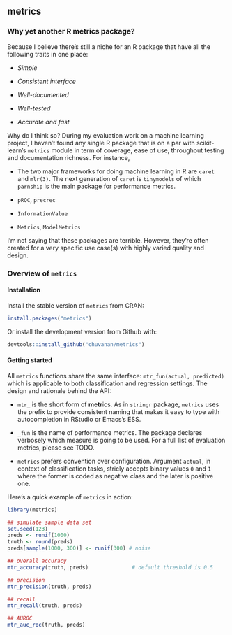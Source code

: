 

<!-- [![Travis build status](https://travis-ci.org/chuvanan/metrics.svg?branch=master)](https://travis-ci.org/chuvanan/metrics) -->
<!-- [![Codecov test coverage](https://codecov.io/gh/chuvanan/metrics/branch/master/graph/badge.svg)](https://codecov.io/gh/chuvanan/metrics?branch=master) -->
<!-- [![Lifecycle: experimental](https://img.shields.io/badge/lifecycle-experimental-orange.svg)](https://www.tidyverse.org/lifecycle/#experimental) -->

## metrics

### Why yet another R metrics package?

Because I believe there's still a niche for an R package that have all the
following traits in one place:

- *Simple*

- *Consistent interface*

- *Well-documented*

- *Well-tested*

- *Accurate and fast*

Why do I think so? During my evaluation work on a machine learning project, I
haven't found any single R package that is on a par with scikit-learn's
`metrics` module in term of coverage, ease of use, throughout testing and
documentation richness. For instance,

* The two major frameworks for doing machine learning in R are `caret` and
  `mlr(3)`. The next generation of `caret` is `tinymodels` of which `parnship`
  is the main package for performance metrics.

* `pROC`, `precrec`

* `InformationValue`

* `Metrics`, `ModelMetrics`

I'm not saying that these packages are terrible. However, they're often created
for a very specific use case(s) with highly varied quality and design.

### Overview of `metrics`

#### Installation

Install the stable version of `metrics` from CRAN:

```r
install.packages("metrics")
```

Or install the development version from Github with:

```r
devtools::install_github("chuvanan/metrics")
```

#### Getting started

All `metrics` functions share the same interface: `mtr_fun(actual, predicted)`
which is applicable to both classification and regression settings. The design
and rationale behind the API:

* `mtr_` is the short form of **m**e**tr**ics. As in `stringr` package,
  `metrics` uses the prefix to provide consistent naming that makes it easy to
  type with autocompletion in RStudio or Emacs's ESS.

* `_fun` is the name of performance metrics. The package declares verbosely
  which measure is going to be used. For a full list of evaluation metrics,
  please see TODO.

* `metrics` prefers convention over configuration. Argument `actual`, in context
  of classification tasks, stricly accepts binary values `0` and `1` where the
  former is coded as negative class and the later is positive one.

Here's a quick example of `metrics` in action:

```r
library(metrics)

## simulate sample data set
set.seed(123)
preds <- runif(1000)
truth <- round(preds)
preds[sample(1000, 300)] <- runif(300) # noise

## overall accuracy
mtr_accuracy(truth, preds)              # default threshold is 0.5

## precision
mtr_precision(truth, preds)

## recall
mtr_recall(truth, preds)

## AUROC
mtr_auc_roc(truth, preds)
```
